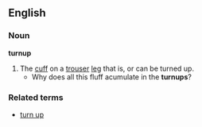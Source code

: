 ==English==
===Noun===
'''turnup'''
# The [[cuff]] on a [[trouser]] [[leg]] that is, or can be turned up.
#* Why does all this fluff acumulate in the '''turnups'''?
===Related terms===
* [[turn up]]